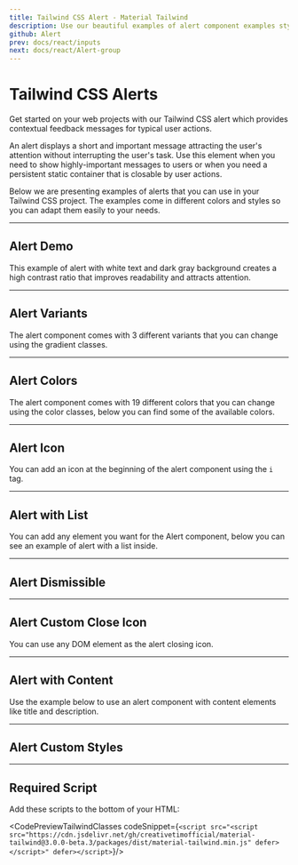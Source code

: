 ```yaml
---
title: Tailwind CSS Alert - Material Tailwind
description: Use our beautiful examples of alert component examples styled with Tailwind CSS to provide contextual feedback messages for typical user actions.
github: Alert
prev: docs/react/inputs
next: docs/react/Alert-group
---
```


<InfoBadge />

# Tailwind CSS Alerts

Get started on your web projects with our Tailwind CSS alert which provides contextual feedback messages for typical user actions.

An alert displays a short and important message attracting the user's attention without interrupting the user's task. Use this element when you need to show highly-important messages to users or when you need a persistent static container that is closable by user actions.

Below we are presenting examples of alerts that you can use in your Tailwind CSS project. The examples come in different colors and styles so you can adapt them easily to your needs.

---

## Alert Demo

This example of alert with white text and dark gray background creates a high contrast ratio that improves readability and attracts attention.

<PreviewWithCode relativePath="alert/alert-demo.tsx" language="html" />

---

## Alert Variants

The alert component comes with 3 different variants that you can change using the gradient classes.

<PreviewWithCode relativePath="alert/alert-variants.tsx" language="html" />

---

## Alert Colors

The alert component comes with 19 different colors that you can change using the color classes, below you can find some of the available colors.

<PreviewWithCode relativePath="alert/alert-colors.tsx" language="html" />

---

## Alert Icon

You can add an icon at the beginning of the alert component using the `i` tag.

<PreviewWithCode relativePath="alert/alert-icon.tsx" language="html" />

---

## Alert with List

You can add any element you want for the Alert component, below you can see an example of alert with a list inside.

<PreviewWithCode relativePath="alert/alert-with-list.tsx" language="html" />

---

## Alert Dismissible


<PreviewWithCode relativePath="alert/alert-dismissible.tsx" language="html" />

---

## Alert Custom Close Icon

You can use any DOM element as the alert closing icon.

<PreviewWithCode relativePath="alert/alert-custom-close-icon.tsx" language="html" />

---

## Alert with Content

Use the example below to use an alert component with content elements like title and description.

<PreviewWithCode relativePath="alert/alert-with-content.tsx" language="html" />

---

## Alert Custom Styles

<PreviewWithCode relativePath="alert/alert-custom-styles.tsx" language="html" />

---

## Required Script
Add these scripts to the bottom of your HTML:

<CodePreviewTailwindClasses codeSnippet={`<script src="<script src="https://cdn.jsdelivr.net/gh/creativetimofficial/material-tailwind@3.0.0-beta.3/packages/dist/material-tailwind.min.js" defer></script>" defer></script>`}/>